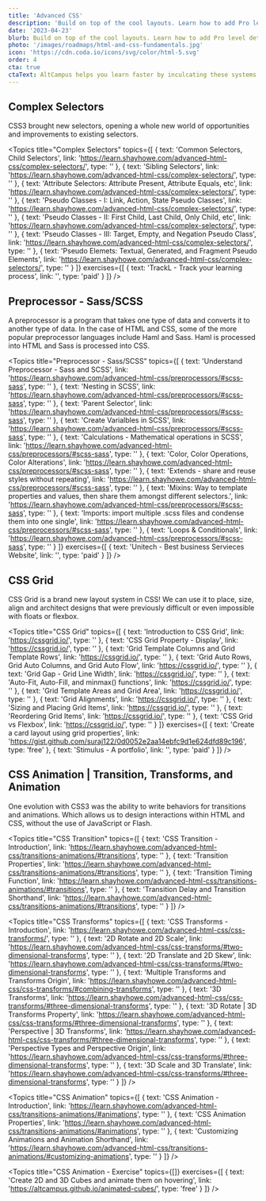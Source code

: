 ```yaml
---
title: 'Advanced CSS'
description: 'Build on top of the cool layouts. Learn how to add Pro level detailing and control to your web pages.'
date: '2023-04-23'
blurb: Build on top of the cool layouts. Learn how to add Pro level detailing and control to your web pages.
photo: '/images/roadmaps/html-and-css-fundamentals.jpg'
icon: 'https://cdn.coda.io/icons/svg/color/html-5.svg'
order: 4
cta: true
ctaText: AltCampus helps you learn faster by inculcating these systems as part of the learning model.  🙌
---
```


## Complex Selectors

CSS3 brought new selectors, opening a whole new world of opportunities and improvements to existing selectors.

<Topics
  title="Complex Selectors"
  topics={[
    {
      text: 'Common Selectors, Child Selectors',
      link: 'https://learn.shayhowe.com/advanced-html-css/complex-selectors/',
      type: ''
    },
    {
      text: 'Sibling Selectors',
      link: 'https://learn.shayhowe.com/advanced-html-css/complex-selectors/',
      type: ''
    },
    {
      text: 'Attribute Selectors: Attribute Present, Attribute Equals, etc',
      link: 'https://learn.shayhowe.com/advanced-html-css/complex-selectors/',
      type: ''
    },
    {
      text: 'Pseudo Classes - I: Link, Action, State Pseudo Classes',
      link: 'https://learn.shayhowe.com/advanced-html-css/complex-selectors/',
      type: ''
    },
    {
      text: 'Pseudo Classes - II: First Child, Last Child, Only Child, etc',
      link: 'https://learn.shayhowe.com/advanced-html-css/complex-selectors/',
      type: ''
    },
    {
      text: 'Pseudo Classes - III: Target, Empty, and Negation Pseudo Class',
      link: 'https://learn.shayhowe.com/advanced-html-css/complex-selectors/',
      type: ''
    },
    {
      text: 'Pseudo Elemets: Textual, Generated, and Fragment Pseudo Elements',
      link: 'https://learn.shayhowe.com/advanced-html-css/complex-selectors/',
      type: ''
    }
  ]}
  exercises={[
    {
      text: 'TrackL - Track your learning process',
      link: '',
      type: 'paid'
    }
  ]}
/>

## Preprocessor - Sass/SCSS

A preprocessor is a program that takes one type of data and converts it to another type of data. In the case of HTML and CSS, some of the more popular preprocessor languages include Haml and Sass. Haml is processed into HTML and Sass is processed into CSS.

<Topics
  title="Preprocessor - Sass/SCSS"
  topics={[
    {
      text: 'Understand Preprocessor - Sass and SCSS',
      link: 'https://learn.shayhowe.com/advanced-html-css/preprocessors/#scss-sass',
      type: ''
    },
    {
      text: 'Nesting in SCSS',
      link: 'https://learn.shayhowe.com/advanced-html-css/preprocessors/#scss-sass',
      type: ''
    },
    {
      text: 'Parent Selector',
      link: 'https://learn.shayhowe.com/advanced-html-css/preprocessors/#scss-sass',
      type: ''
    },
    {
      text: 'Create Varialbles in SCSS',
      link: 'https://learn.shayhowe.com/advanced-html-css/preprocessors/#scss-sass',
      type: ''
    },
    {
      text: 'Calculations - Mathematical operations in SCSS',
      link: 'https://learn.shayhowe.com/advanced-html-css/preprocessors/#scss-sass',
      type: ''
    },
    {
      text: 'Color, Color Operations, Color Alterations',
      link: 'https://learn.shayhowe.com/advanced-html-css/preprocessors/#scss-sass',
      type: ''
    },
    {
      text: 'Extends - share and reuse styles without repeating',
      link: 'https://learn.shayhowe.com/advanced-html-css/preprocessors/#scss-sass',
      type: ''
    },
    {
      text: 'Mixins: Way to template properties and values, then share them amongst different selectors.',
      link: 'https://learn.shayhowe.com/advanced-html-css/preprocessors/#scss-sass',
      type: ''
    },
    {
      text: 'Imports: import multiple .scss files and condense them into one single',
      link: 'https://learn.shayhowe.com/advanced-html-css/preprocessors/#scss-sass',
      type: ''
    },
    {
      text: 'Loops & Conditionals',
      link: 'https://learn.shayhowe.com/advanced-html-css/preprocessors/#scss-sass',
      type: ''
    }
  ]}
  exercises={[
    {
      text: 'Unitech - Best business Servieces Website',
      link: '',
      type: 'paid'
    }
  ]}
/>

## CSS Grid

CSS Grid is a brand new layout system in CSS! We can use it to place, size, align and architect designs that were previously difficult or even impossible with floats or flexbox.

<Topics
  title="CSS Grid"
  topics={[
    {
      text: 'Introduction to CSS Grid',
      link: 'https://cssgrid.io/',
      type: ''
    },
    {
      text: 'CSS Grid Property - Display',
      link: 'https://cssgrid.io/',
      type: ''
    },
    {
      text: 'Grid Template Columns and Grid Template Rows',
      link: 'https://cssgrid.io/',
      type: ''
    },
    {
      text: 'Grid Auto Rows, Grid Auto Columns, and Grid Auto Flow',
      link: 'https://cssgrid.io/',
      type: ''
    },
    {
      text: 'Grid Gap - Grid Line Width',
      link: 'https://cssgrid.io/',
      type: ''
    },
    {
      text: 'Auto-Fit, Auto-Fill, and minmax() functions',
      link: 'https://cssgrid.io/',
      type: ''
    },
    {
      text: 'Grid Template Areas and Grid Area',
      link: 'https://cssgrid.io/',
      type: ''
    },
    {
      text: 'Grid Alignments',
      link: 'https://cssgrid.io/',
      type: ''
    },
    {
      text: 'Sizing and Placing Grid Items',
      link: 'https://cssgrid.io/',
      type: ''
    },
    {
      text: 'Reordering Grid Items',
      link: 'https://cssgrid.io/',
      type: ''
    },
    {
      text: 'CSS Grid vs Flexbox',
      link: 'https://cssgrid.io/',
      type: ''
    }
  ]}
  exercises={[
    {
      text: 'Create a card layout using grid properties',
      link: 'https://gist.github.com/suraj122/0d0052e2aa14ebfc9d1e624dfd89c196',
      type: 'free'
    },
    {
      text: 'Stimulus - A portfolio',
      link: '',
      type: 'paid'
    }
  ]}
/>

## CSS Animation | Transition, Transforms, and Animation

One evolution with CSS3 was the ability to write behaviors for transitions and animations.
Which allows us to design interactions within HTML and CSS, without the use of JavaScript or Flash.

<Topics
  title="CSS Transition"
  topics={[
    {
      text: 'CSS Transition - Introduction',
      link: 'https://learn.shayhowe.com/advanced-html-css/transitions-animations/#transitions',
      type: ''
    },
    {
      text: 'Transition Properties',
      link: 'https://learn.shayhowe.com/advanced-html-css/transitions-animations/#transitions',
      type: ''
    },
    {
      text: 'Transition Timing Function',
      link: 'https://learn.shayhowe.com/advanced-html-css/transitions-animations/#transitions',
      type: ''
    },
    {
      text: 'Transition Delay and Transition Shorthand',
      link: 'https://learn.shayhowe.com/advanced-html-css/transitions-animations/#transitions',
      type: ''
    }
  ]}
/>

<Topics
  title="CSS Transforms"
  topics={[
    {
      text: 'CSS Transforms - Introduction',
      link: 'https://learn.shayhowe.com/advanced-html-css/css-transforms/',
      type: ''
    },
    {
      text: '2D Rotate and 2D Scale',
      link: 'https://learn.shayhowe.com/advanced-html-css/css-transforms/#two-dimensional-transforms',
      type: ''
    },
    {
      text: '2D Translate and 2D Skew',
      link: 'https://learn.shayhowe.com/advanced-html-css/css-transforms/#two-dimensional-transforms',
      type: ''
    },
    {
      text: 'Multiple Transforms and Transforms Origin',
      link: 'https://learn.shayhowe.com/advanced-html-css/css-transforms/#combining-transforms',
      type: ''
    },
    {
      text: '3D Transforms',
      link: 'https://learn.shayhowe.com/advanced-html-css/css-transforms/#three-dimensional-transforms',
      type: ''
    },
    {
      text: '3D Rotate | 3D Transforms Property',
      link: 'https://learn.shayhowe.com/advanced-html-css/css-transforms/#three-dimensional-transforms',
      type: ''
    },
    {
      text: 'Perspective | 3D Transforms',
      link: 'https://learn.shayhowe.com/advanced-html-css/css-transforms/#three-dimensional-transforms',
      type: ''
    },
    {
      text: 'Perspective Types and Perspective Origin',
      link: 'https://learn.shayhowe.com/advanced-html-css/css-transforms/#three-dimensional-transforms',
      type: ''
    },
    {
      text: '3D Scale and 3D Translate',
      link: 'https://learn.shayhowe.com/advanced-html-css/css-transforms/#three-dimensional-transforms',
      type: ''
    }
  ]}
/>

<Topics
  title="CSS Animation"
  topics={[
    {
      text: 'CSS Animation - Introduction',
      link: 'https://learn.shayhowe.com/advanced-html-css/transitions-animations/#animations',
      type: ''
    },
    {
      text: 'CSS Animation Properties',
      link: 'https://learn.shayhowe.com/advanced-html-css/transitions-animations/#animations',
      type: ''
    },
    {
      text: 'Customizing Animations and Animation Shorthand',
      link: 'https://learn.shayhowe.com/advanced-html-css/transitions-animations/#customizing-animations',
      type: ''
    }
  ]}
/>

<Topics
  title="CSS Animation - Exercise"
  topics={[]}
  exercises={[
    {
      text: 'Create 2D and 3D Cubes and animate them on hovering',
      link: 'https://altcampus.github.io/animated-cubes/',
      type: 'free'
    }
  ]}
/>
